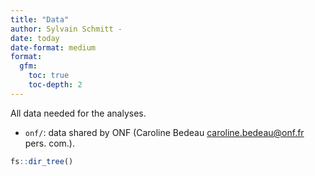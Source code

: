 ```yaml
---
title: "Data"
author: Sylvain Schmitt -
date: today
date-format: medium
format: 
  gfm:
    toc: true
    toc-depth: 2
---
```


All data needed for the analyses.

-   `onf/`: data shared by ONF (Caroline Bedeau [caroline.bedeau\@onf.fr](mailto:caroline.bedeau@onf.fr){.email} pers. com.).

```r
fs::dir_tree()
```
